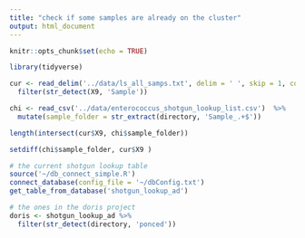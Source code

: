 ```yaml
---
title: "check if some samples are already on the cluster"
output: html_document
---
```


```r
knitr::opts_chunk$set(echo = TRUE)
```

```r
library(tidyverse)
```

```r
cur <- read_delim('../data/ls_all_samps.txt', delim = ' ', skip = 1, col_names = F) %>% 
  filter(str_detect(X9, 'Sample'))

chi <- read_csv('../data/enterococcus_shotgun_lookup_list.csv')  %>% 
  mutate(sample_folder = str_extract(directory, 'Sample_.+$'))

length(intersect(cur$X9, chi$sample_folder))

setdiff(chi$sample_folder, cur$X9 )

```

```r
# the current shotgun lookup table 
source('~/db_connect_simple.R')
connect_database(config_file = '~/dbConfig.txt')
get_table_from_database('shotgun_lookup_ad')

# the ones in the doris project
doris <- shotgun_lookup_ad %>% 
  filter(str_detect(directory, 'ponced'))
```

